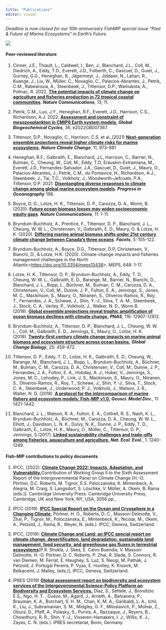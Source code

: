 ```yaml
---
title: "Publications"
editor: visual
---
```


*Deadline is now closed for our 10th anniversary FishMIP special issue "Past & Future of Marine Ecosystems" in Earth's Future.*

![](images/FISHMIP_flyer.png)

#### **Peer-reviewed literature**

1.  Cinner, J.E., Thiault, L., Caldwell, I., Ben, J., Blanchard, J.L., Coll, M., Diedrich, A., Eddy, T.D., Everett, J.D., Folberth, C., Gascuel, D., Guiet, J., Gurney, G.G., Heneghan, R., Jägermeyr, J., Jiddawi, N., Lahari, R., Kuange, J., Liu, W., Müller, C., Novaglio, C., Palacios-Abrantes, J., Petrik, C.M., Rabearisoa, A., Steenbeek, J., Tittensor, D.P., Wamukota, A., Pollnac, R. 2022. [**The potential impacts of climate change on agriculture and fisheries production in 72 tropical coastal communities**](https://doi.org/10.1038/s41467-022-30991-4). ***Nature Communications***, 13, 11.

2.  Petrik, C.M., Luo, J.Y., Heneghan, R.F., Everett, J.D., Harrison, C.S., Richardson, A.J. 2022. [**Assessment and constraint of mesozooplankton in CMIP6 Earth system models**.](https://doi.org/10.1029/2022GB007367) ***Global Biogeochemical Cycles***, 36, e2022GB007367.

3.  Tittensor, D.P., Novaglio, C., Harrison, C.S. et al.,(2021) [**Next-generation ensemble projections reveal higher climate risks for marine ecosystems**](https://doi.org/10.1038/s41558-021-01173-9), ***Nature Climate Change***, 11, 973--981

4.  Heneghan, R.F., Galbraith, E., Blanchard, J.L, Harrison, C., Barrier, N., Bulman, C., Cheung, W., Coll, M., Eddy, T.D, Erauskin-Extramiana, M., Everett, J.D., Fernandes-Salvador, J.A., Gascuel, D., Guiet, J., Maury, O., Palacios-Abrantes, J., Petrik, C.M., du Pontavice, H., Richardson, A.J., Steenbeek, J., Tai, T.C., Volkholz, J., Woodworth-Jefcoats, P.A., Tittensor, D.P. 2021. [**Disentangling diverse responses to climate change among global marine ecosystem models**](https://doi.org/10.1016/j.pocean.2021.102659). ***Progress in Oceanography*** 198.\

5.  Boyce, D. G., Lotze, H. K., Tittensor, D. P., Carozza, D. A., Worm, B. (2020). [**Future ocean biomass losses may widen socioeconomic equity gaps**](https://www.nature.com/articles/s41467-020-15708-9). ***Nature Communications***, 11: 1-11.\

6.  Bryndum-Buchholz, A., Prentice, F., Tittensor, D. P., Blanchard, J. L., Cheung, W. W. L., Christensen, V., Galbraith, E. D., Maury, O. & Lotze, H. K. (2020). [**Differing marine animal biomass shifts under 21st century climate change between Canada's three oceans**](https://doi.org/10.1139/facets-2019-0035). ***Facets***, 5: 105-122.\

7.  Bryndum-Buchholz, A., Boyce, D.G., Tittensor, D.P, Christensen, V., Bianchi, D., & Lotze, H.K. (2020). Climate-change impacts and fisheries management challenges in the North Atlantic\<[https://doi.org/10.3354/meps13438](https://protect-au.mimecast.com/s/Hod0C3Q870Upg4QlzuOEHkD?domain=doi.org)\>. MEPS, 648: 1-17.

8.  Lotze, H. K., Tittensor, D. P., Bryndum-Buchholz, A., Eddy, T. D., Cheung, W. W. L., Galbraith, E. D., Barange, M., Barrier, N., Bianchi, D., Blanchard, J. L., Bopp, L., Büchner, M., Bulman, C. M., Carozza, D. A., Christensen, V., Coll, M., Dunne, J. P., Fulton, E. A., Jennings, S., Jones, M. C., Mackinson, S., Maury, O., Niiranen, S., Oliveros-Ramos, R., Roy, T., Fernandes, J. A., Schewe, J., Shin, Y.-J., Silva, T. A. M., Steenbeek, J., Stock, C. A., Verley, P., Volkholz, J., Walker, N. D., Worm B. (2019). [**Global ensemble projections reveal trophic amplification of ocean biomass declines with climate change.**](https://www.pnas.org/content/116/26/12907) ***PNAS***, 116: 12907-12912.\

9.  Bryndum-Buchholz, A., Tittensor, D. P., Blanchard, J. L., Cheung, W. W. L., Coll, M., Galbraith, E. D., Jennings, S., Maury, O., Lotze, H. K. (2019). [**Twenty-first century climate change impacts on marine animal biomass and ecosystem structure across ocean basins.**](https://onlinelibrary.wiley.com/doi/abs/10.1111/gcb.14512?af=R) ***Global Change Biology***, 25: 459-472.\

10. Tittensor, D. P., Eddy, T. D., Lotze, H. K., Galbraith, E. D., Cheung, W., Barange, M., Blanchard, J. L., Bopp, L., Bryndum-Buchholz, A., Büchner, M., Bulman, C. M., Carozza, D. A., Christensen, V., Coll, M., Dunne, J. P., Fernandes, J. A., Fulton, E. A., Hobday, A. J., Huber, V., Jennings, S., Jones, M. C., Lehodey, P., Link, J. S., Mackinson, S., Maury, O., Niiranen, S., Oliveros-Ramos, R., Roy, T., Schewe, J., Shin, Y.-J., Silva, T., Stock, C. A., Steenbeek, J., Underwood, P. J., Volkholz, J., Watson, J. R., Walter, N. D. (2018). [**A protocol for the intercomparison of marine fishery and ecosystem models: Fish-MIP v1.0.**](https://www.geosci-model-dev.net/11/1421/2018/) ***Geosci. Model Dev.***, 11: 1421-1442.\

11. Blanchard, J. L., Watson, R. A., Fulton, E. A., Cottrell, R. S., Nash, K. L., Bryndum-Buchholz, A., Büchner, M., Carozza, D. A., Cheung, W. W. L., Elliott, J., Davidson, L. N. K., Dulvy, N. K., Dunne, J. P., Eddy, T. D., Galbraith, E., Lotze, H. K., Maury, O., Müller, C., Tittensor, D. P., Jennings, S.(2017). [**Linked sustainability challenges and trade-offs among fisheries, aquaculture and agriculture.**](https://www.nature.com/articles/s41559-017-0258-8?mc_cid=afc113a672&mc_eid=5ec9edb8b0) ***Nat. Ecol. Evol.***, 1: 1240-1249.

#### **Fish-MIP contributions to policy documents**

1.  IPCC, (2022): [**Climate Change 2022: Impacts, Adaptation, and Vulnerability.**](https://doi:10.1017/9781009325844.)Contribution of Working Group II to the Sixth Assessment Report of the Intergovernmental Panel on Climate Change \[H.-O. Pörtner, D.C. Roberts, M. Tignor, E.S. Poloczanska, K. Mintenbeck, A. Alegría, M. Craig, S. Langsdorf, S. Löschke, V. Möller, A. Okem, B. Rama (eds.)\]. Cambridge University Press. Cambridge University Press, Cambridge, UK and New York, NY, USA, 3056 pp.,

2.  IPCC (2019). [**IPCC Special Report on the Ocean and Cryosphere in a Changing Climate.**](https://www.ipcc.ch/srocc/home/) Pörtner, H. O., Roberts, D. C., Masson-Delmotte, V., Zhai, P., Tignor, M., Poloczanska, E., Mintenbeck, K., Nicolai, M., Okem, A., Petzold, J., Rama, B., Weyer, N. (eds.). IPCC, Geneva, Switzerland.

3.  IPCC, (2019): [**Climate Change and Land: an IPCC special report on climate change, desertification, land degradation, sustainable land management, food security, and greenhouse gas fluxes in terrestrial ecosystems**](https://www.ipcc.ch/srccl/)\[P.R. Shukla, J. Skea, E. Calvo Buendia, V. Masson-Delmotte, H.-O. Pörtner, D. C. Roberts, P. Zhai, R. Slade, S. Connors, R. van Diemen, M. Ferrat, E. Haughey, S. Luz, S. Neogi, M. Pathak, J. Petzold, J. Portugal Pereira, P. Vyas, E. Huntley, K. Kissick, M. Belkacemi, J. Malley, (eds.)\]. IPCC, Geneva, Switzerland.\

4.  IPBES (2019) [**Global assessment report on biodiversity and ecosystem services of the Intergovernmental Science-Policy Platform on Biodiversity and Ecosystem Services.**](https://ipbes.net/global-assessment) Díaz, S., Settele, J., Brondizio E.S., Ngo, H. T. , Guèze, M., Agard, J., Arneth, A., Balvanera, P., Brauman, K. A., Butchart, S. H. M., Chan, K. M. A., Garibaldi, L. A., Ichii, K., Liu, J., Subramanian, S. M., Midgley, G. F., Miloslavich, P., Molnár, Z., Obura, D., Pfaff, A., Polasky, S., Purvis, A., Razzaque, J., Reyers, B., Chowdhury, R. R., Shin, Y.-J., Visseren-Hamakers, I. J., Willis, K. J., Zayas, C. N. (eds.). IPBES secretariat, Bonn, Germany.

\
